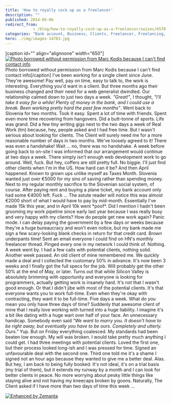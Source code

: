 ```yaml
---
title: 'How to royally cock up as a freelancer'
description: ""
published: 2014-05-06
redirect_from: 
            - /blog/how-to-royally-cock-up-as-a-freelancer/swizec/6570
categories: "Bank account, Business, Clients, Freelancer, Freelancing, Silicon Valley, Slovenia, United States"
hero: ./img/images-14783.jpg
---
```

\[caption id=&quot;&quot; align=&quot;alignnone&quot; width=&quot;650&quot;][![Photo borrowed without permission from Marc Kodis because I can't find contact info](./img/images-14783.jpg "Photo borrowed without permission from Marc Kodis because I can't find contact info")](https://www.flickr.com/photos/tsmk/) Photo borrowed without permission from Marc Kodis because I can&#x27;t find contact info\[/caption] I&#x27;ve been working for a single client since June. They&#x27;re awesome! Pay well, pay on time, easy to talk to, the work is interesting. Everything you&#x27;d want in a client. But three months ago their business changed and their need for a web generalist dwindled. Our relationship calmed down to just two days a week. _&quot;Great!&quot;_, I thought, _&quot;I&#x27;ll take it easy for a while! Plenty of money in the bank, and I could use a break. Been working pretty hard the past few months&quot;_. Went back to Slovenia for two months. Took it easy. Spent a lot of time with friends. Spent even more time recovering from hangovers. Did a butt-tonne of sports. Life was grand. Did a few tiny writing gigs next to the two days a week of Real Work (tm) because, hey, people asked and I had free time. But I wasn&#x27;t serious about looking for clients. The Client will surely need me for a more reasonable number of days in two months. We&#x27;ve loosely agreed to it! There was even a handshake! Wait ... no, there was no handshake. A week before going back to on-site I was informed that our arrangement would continue at two days a week. There simply isn&#x27;t enough web development work to go around. Well, fuck. But hey, coffers are still pretty full. No biggie. I&#x27;ll just find other clients when I&#x27;m in the US. How hard can it be? And then April happened. Known to grown ups unlike myself as Taxes Month. Slovenia wanted just over €5000 for my sins of saving rather than spending money. Next to my regular monthly sacrifice to the Slovenian social system, of course. After paying rent and buying a plane ticket, my bank account only had some €4000 left. Fuck ... The astute reader will notice this was almost €2000 short of what I would have to pay by mid-month. Essentially I&#x27;ve made 15k this year, and in April 10k went \*poof\*. Did I mention I hadn&#x27;t been grooming my work pipeline since early last year because I was really busy and very happy with my clients? How do people get new work again? Panic mode. I can delay paying the government by a few days or weeks because they&#x27;re a huge bureaucracy and won&#x27;t even notice, but my bank made me sign a few scary-looking blank checks in return for that credit card. Brown underpants time! Sent an email everyone I could find on HN&#x27;s monthly freelancer thread. Pinged every one in my network I could think of. Nothing. A week went by. I had a few calls with potential clients, nothing solid. Another week passed. An old client of mine remembered me. We quickly made a deal and I collected the customary 50% in advance. It&#x27;s now been 3 weeks and I finally got the full specs for the job. Will probably get the other 50% at the end of May, or later. Turns out that while Silicon Valley is absolutely brimming with opportunity and everyone is looking for programmers, actually getting work is insanely hard. It&#x27;s not that I wasn&#x27;t good enough. Or that I didn&#x27;t jibe with most of the potential clients. It&#x27;s that everyone wants you to work full-time. Even when they&#x27;re okay with contracting, they want it to be full-time. Five days a week. What do you mean you only have three days of time? Suddenly that awesome client of mine that I really love working with turned into a huge liability. I imagine it&#x27;s a bit like dating with a huge wart over half of your face. An unnecessary handicap. Somebody even said _&quot;We want to marry you. It doesn&#x27;t have to be right away, but eventually you have to be ours. Completely and utterly. Ours.&quot;_ Yup. But on Friday everything coalesced. My standards had been beaten low enough. My will was broken. I would take pretty much anything I could get. I had three meetings with potential clients. Loved the first one, but their process looked long-ish and I was pressed for time. Signed an unfavourable deal with the second one. Third one told me it&#x27;s a shame I signed not an hour ago because they wanted to give me a better deal. Alas. But hey, I am back to being fully booked. It&#x27;s not ideal, it&#x27;s on a trial basis (my trial of them), but it extends my runway by a month and I can look for better clients in peace. No more worrying about pesky little things like staying alive and not having my kneecaps broken by goons. Naturally, The Client asked if I have more than two days of time this week ...

[![Enhanced by Zemanta](http://img.zemanta.com/zemified_e.png?x-id=afa3c729-d1c1-4677-bfe9-b9c686f02ef6)](http://www.zemanta.com/?px "Enhanced by Zemanta")
